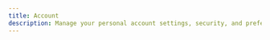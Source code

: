 ```yaml
---
title: Account
description: Manage your personal account settings, security, and preferences.
---
```



<div className="grid gap-6 sm:grid-cols-2">
  <InteractiveCard
    title="Overview"
    description="A summary of your account details and quick access to settings."
    href="/docs/account/overview"
    icon="Users"
  />
  <InteractiveCard
    title="Profile Settings"
    description="Manage your profile settings, security, memberships, and invitations in one place"
    href="/docs/account/profile-settings"
    icon="Settings"
  />
  <InteractiveCard
    title="API Access"
    description="Create and manage API keys for your applications."
    href="/docs/account/api-access"
    icon="Key"
  />
  <InteractiveCard
    title="Billing"
    description="Manage your subscription, payment methods, and view invoices."
    href="/docs/account/billing"
    icon="CreditCard"
  />
  <InteractiveCard
    title="Organizations"
    description="Create and manage organizations, invite team members, and set permissions."
    href="/docs/account/organizations"
    icon="Building"
  />
</div>
